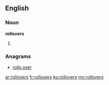 ==English==

===Noun===
'''rollovers'''

# {{plural of|[[rollover]]}}

===Anagrams===
* [[rolls over#English|rolls over]]

[[ar:rollovers]]
[[fr:rollovers]]
[[ku:rollovers]]
[[my:rollovers]]